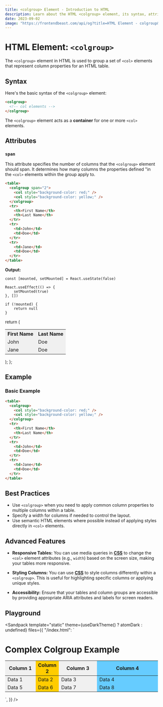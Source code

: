 ```yaml
---
title: <colgroup> Element - Introduction to HTML
description: Learn about the HTML <colgroup> element, its syntax, attributes, best practices, and more.
date: 2023-09-02
image: "https://frontendbeast.com/api/og?title=HTML Element - colgroup&desc=Learn about the colgroup element, its syntax, attributes, best practices."
---
```



# HTML Element: `<colgroup>`

The `<colgroup>` element in HTML is used to group a set of `<col>` elements that represent column properties for an HTML table.

## Syntax

Here's the basic syntax of the `<colgroup>` element:

```html
<colgroup>
  <!-- col elements -->
</colgroup>
```

The `<colgroup>` element acts as a **container** for one or more `<col>` elements.

## Attributes

### `span`

This attribute specifies the number of columns that the `<colgroup>` element should span. It determines how many columns the properties defined "in the `<col>` elements within the group apply to.

```html
<table>
  <colgroup span="2">
    <col style="background-color: red;" />
    <col style="background-color: yellow;" />
  </colgroup>
  <tr>
    <th>First Name</th>
    <th>Last Name</th>
  </tr>
  <tr>
    <td>John</td>
    <td>Doe</td>
  </tr>
  <tr>
    <td>Jane</td>
    <td>Doe</td>
  </tr>
</table>
```

**Output:**

    const [mounted, setMounted] = React.useState(false)

    React.useEffect(() => {
        setMounted(true)
    }, [])

    if (!mounted) {
        return null
    }

return (
<table>
<colgroup span="2">
<col style={{ backgroundColor: "red" }} />
<col style={{ backgroundColor: "yellow" }} />
</colgroup>
<tr>
<th>First Name</th>
<th>Last Name</th>
</tr>
<tr>
<td>John</td>
<td>Doe</td>
</tr>
<tr>
<td>Jane</td>
<td>Doe</td>
</tr>
</table>
);
};

<ColgroupExample />

## Example

### Basic Example

```html
<table>
  <colgroup>
    <col style="background-color: red;" />
    <col style="background-color: yellow;" />
  </colgroup>
  <tr>
    <th>First Name</th>
    <th>Last Name</th>
  </tr>
  <tr>
    <td>John</td>
    <td>Doe</td>
  </tr>
  <tr>
    <td>Jane</td>
    <td>Doe</td>
  </tr>
</table>
```

## Best Practices

- Use `<colgroup>` when you need to apply common column properties to multiple columns within a table.
- Specify a width for columns if needed to control the layout.
- Use semantic HTML elements where possible instead of applying styles directly in `<col>` elements.

## Advanced Features

- **Responsive Tables:** You can use media queries in [**CSS**](/css) to change the `<col>` element attributes (e.g., `width`) based on the screen size, making your tables more responsive.

- **Styling Columns:** You can use [**CSS**](/css) to style columns differently within a `<colgroup>`. This is useful for highlighting specific columns or applying unique styles.

- **Accessibility:** Ensure that your tables and column groups are accessible by providing appropriate ARIA attributes and labels for screen readers.

## Playground

<Sandpack
  template="static"
  theme={useDarkTheme() ? atomDark : undefined}
  files={{
    "/index.html": `<!DOCTYPE html>
<html lang="en">
<head>
  <meta charset="UTF-8">
  <meta name="viewport" content="width=device-width, initial-scale=1.0">
  <title>Complex Colgroup Example</title>
  <style>
    table {
      border-collapse: collapse;
      width: 100%;
    }

    th, td {
      border: 1px solid #ccc;
      padding: 10px;
      text-align: center;
    }

    colgroup {
      background-color: #f0f0f0;
    }

    colgroup .highlight {
      background-color: #ffcc00;
      font-weight: bold;
    }

    colgroup .accent {
      background-color: #66ccff;
      color: white;
    }

  </style>
</head>
<body>
  <h1>Complex Colgroup Example</h1>
  <table>
    <colgroup>
      <col width="20%">
      <col width="15%" class="highlight">
      <col width="25%">
      <col width="40%" class="accent">
    </colgroup>
    <thead>
      <tr>
        <th>Column 1</th>
        <th>Column 2</th>
        <th>Column 3</th>
        <th>Column 4</th>
      </tr>
    </thead>
    <tbody>
      <tr>
        <td>Data 1</td>
        <td>Data 2</td>
        <td>Data 3</td>
        <td>Data 4</td>
      </tr>
      <tr>
        <td>Data 5</td>
        <td>Data 6</td>
        <td>Data 7</td>
        <td>Data 8</td>
      </tr>
    </tbody>
  </table>
</body>
</html>`,
  }}
/>
